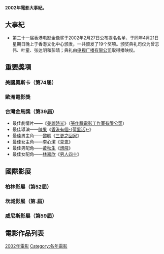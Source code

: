 {{Year_nav_topic6|2002|電影}}
{{C21YearInTopic|2002年}}

'''2002年電影大事紀。'''

== 大事紀 ==
* 第二十一届香港电影金像奖于2002年2月27日公布提名名单，于同年4月21日星期日晚上于香港文化中心颁发，一共颁发了19个奖项。颁奖典礼司仪为曾志伟、叶童、张达明和彭晴；典礼由[[电视广播有限公司|电视广播有限公司]]取得播映权。

== 重要獎項 ==

=== 美國奧斯卡（第74屆） ===
=== 歐洲電影獎 ===
=== 台灣金馬獎（第39屆） ===

*最佳劇情片——《[[美麗時光|美麗時光]]》（[[張作驥電影工作室有限公司|張作驥電影工作室有限公司]]）
*最佳導演——[[陳果|陳果]]《[[香港有個荷里活|香港有個-{荷里活}-]]》
*最佳男主角——[[黎明|黎明]]《[[三更之回家|三更之回家]]》
*最佳女主角——[[李心潔|李心潔]]《[[見鬼|見鬼]]》
*最佳男配角——[[黃秋生|黃秋生]]《[[想飛|想飛]]》
*最佳女配角——[[林嘉欣|林嘉欣]]《[[男人四十|男人四十]]》

== 國際影展 ==
=== 柏林影展（第52屆） ===
=== 坎城影展（第.屆）===

=== 威尼斯影展（第59屆） ===

== 電影作品列表 ==
{{maincat|2002年各國或各語言電影作品列表}}

[[Category:2002年電影|]]
[[Category:各年電影|Category:各年電影]]